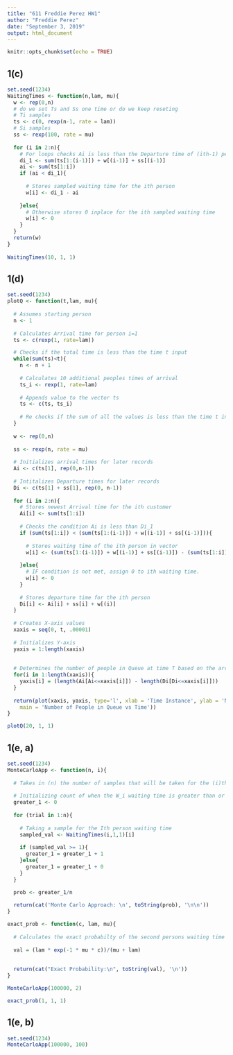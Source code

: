 ```yaml
---
title: "611 Freddie Perez HW1"
author: "Freddie Perez"
date: "September 3, 2019"
output: html_document
---
```


```r
knitr::opts_chunk$set(echo = TRUE)
```

## 1(c)
```r
set.seed(1234)
WaitingTimes <- function(n,lam, mu){
  w <- rep(0,n)
  # do we set Ts and Ss one time or do we keep reseting
  # Ti samples
  ts <- c(0, rexp(n-1, rate = lam))
  # Si samples
  ss <- rexp(100, rate = mu)
  
  for (i in 2:n){
    # For loops checks Ai is less than the Departure time of (ith-1) person
    di_1 <- sum(ts[1:(i-1)]) + w[(i-1)] + ss[(i-1)]
    ai <- sum(ts[1:i])
    if (ai < di_1){
    
      # Stores sampled waiting time for the ith person
      w[i] <- di_1 - ai
    
    }else{
      # Otherwise stores 0 inplace for the ith sampled waiting time
      w[i] <- 0
    }
  }
  return(w)
}
 
WaitingTimes(10, 1, 1) 
```


## 1(d)

```r
set.seed(1234)
plotQ <- function(t,lam, mu){
  
  # Assumes starting person
  n <- 1
  
  # Calculates Arrival time for person i=1
  ts <- c(rexp(1, rate=lam))

  # Checks if the total time is less than the time t input
  while(sum(ts)<t){
    n <- n + 1
    
    # Calculates 10 additional peoples times of arrival
    ts_i <- rexp(1, rate=lam)
    
    # Appends value to the vector ts
    ts <- c(ts, ts_i)
    
    # Re checks if the sum of all the values is less than the time t input
  }
  
  w <- rep(0,n)
  
  ss <- rexp(n, rate = mu)
  
  # Initializes arrival times for later records
  Ai <- c(ts[1], rep(0,n-1))
  
  # Intitalizes Departure times for later records
  Di <- c(ts[1] + ss[1], rep(0, n-1))
  
  for (i in 2:n){
    # Stores newest Arrival time for the ith customer
    Ai[i] <- sum(ts[1:i])
    
    # Checks the condition Ai is less than Di_1
    if (sum(ts[1:i]) < (sum(ts[1:(i-1)]) + w[(i-1)] + ss[(i-1)])){
      
      # Stores waiting time of the ith person in vector
      w[i] <- (sum(ts[1:(i-1)]) + w[(i-1)] + ss[(i-1)]) - (sum(ts[1:i]))
    
    }else{
      # IF condition is not met, assign 0 to ith waiting time.
      w[i] <- 0
    }
    
    # Stores departure time for the ith person
    Di[i] <- Ai[i] + ss[i] + w[(i)]
  }
  
  # Creates X-axis values
  xaxis = seq(0, t, .00001)
  
  # Initializes Y-axis
  yaxis = 1:length(xaxis)
  
  
  # Determines the number of people in Queue at time T based on the arrival and departure times
  for(i in 1:length(xaxis)){
    yaxis[i] = (length(Ai[Ai<=xaxis[i]]) - length(Di[Di<=xaxis[i]]))
  }
  
  return(plot(xaxis, yaxis, type='l', xlab = 'Time Instance', ylab = 'Number of People in Queue',
    main = 'Number of People in Queue vs Time'))
}

plotQ(20, 1, 1)
```

## 1(e, a)

```r
set.seed(1234)
MonteCarloApp <- function(n, i){
  
  # Takes in (n) the number of samples that will be taken for the (i)th person
  
  # Initializing count of when the W_i waiting time is greater than or equal to 1
  greater_1 <- 0
  
  for (trial in 1:n){
    
    # Taking a sample for the Ith person waiting time
    sampled_val <- WaitingTimes(i,1,1)[i]
    
    if (sampled_val >= 1){
      greater_1 = greater_1 + 1
    }else{
      greater_1 = greater_1 + 0
    }
  }

  prob <- greater_1/n
  
  return(cat('Monte Carlo Approach: \n', toString(prob), '\n\n'))
}

exact_prob <- function(c, lam, mu){
  
  # Calculates the exact probabilty of the second persons waiting time being greater than or equal to 1
  
  val = (lam * exp(-1 * mu * c))/(mu + lam)
  
   
  return(cat("Exact Probability:\n", toString(val), '\n'))
}

MonteCarloApp(100000, 2)

exact_prob(1, 1, 1)


```

## 1(e, b)

```r
set.seed(1234)
MonteCarloApp(100000, 100)
```

